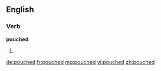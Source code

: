 ==English==

===Verb===
'''pouched'''

# {{past of|[[pouch]]}}

[[de:pouched]]
[[fr:pouched]]
[[mg:pouched]]
[[vi:pouched]]
[[zh:pouched]]
